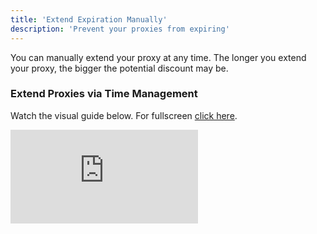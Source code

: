 ```yaml
---
title: 'Extend Expiration Manually'
description: 'Prevent your proxies from expiring'
---
```


You can manually extend your proxy at any time. The longer you extend your proxy, the bigger the potential discount may be.

### Extend Proxies via Time Management

Watch the visual guide below. For fullscreen [click here](https://app.arcade.software/share/KrJk8QbfVM3szAMKV1sD).

<div style={{
  position: 'relative',
  paddingBottom: 'calc(66% + 41px)',
  height: '0'
  }}>
<iframe
  src="https://demo.arcade.software/KrJk8QbfVM3szAMKV1sD?embed"
  title="Extend Proxies"
  frameborder="0"
  loading="lazy"
  allowfullscreen
  webkitallowfullscreen
  mozallowfullscreen
  style={{
    background: '#000000',
    width: '100%',
    height: '100%',
    position: 'absolute',
    top: '0',
    left: '0',
    colorScheme: 'none'
  }}></iframe>
</div>

